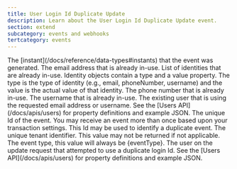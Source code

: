 ```yaml
---
title: User Login Id Duplicate Update
description: Learn about the User Login Id Duplicate Update event.
section: extend
subcategory: events and webhooks
tertcategory: events
---
```



<Event description="This event is generated when a request to update a user with a login Id (email or username) which is already in use has been received."
       plan="enterprise"
       eventType={eventType}
       name="User Login Id Duplicate Update"
       scope="tenant"
       transactional="false"
       version="1.30.0"/>

<EventBody eventType={eventType}
           sinceThreatDetection="1.30.0"
           sinceIpAddress="1.27.0"
           jsonFile="user-login-id-duplicate-update.json">

  <APIField slot="leading-fields" name="event.createInstant" type="Long">
    The [instant](/docs/reference/data-types#instants) that the event was generated.
  </APIField>

  <APIField slot="leading-fields" name="event.duplicateEmail" type="String">
    The email address that is already in-use.
  </APIField>

  <APIField slot="leading-fields" name="event.duplicateIdentities" type="Array<Object>" since="1.59.0">
    List of identities that are already in-use. Identity objects contain a <InlineField>type</InlineField> and a <InlineField>value</InlineField> property. The <InlineField>type</InlineField> is the type of identity (e.g., email, phoneNumber, username) and the <InlineField>value</InlineField> is the actual value of that identity.
  </APIField>

  <APIField slot="leading-fields" name="event.duplicatePhoneNumber" type="String" since="1.59.0">
    The phone number that is already in-use.
  </APIField>

  <APIField slot="leading-fields" name="event.duplicateUsername" type="String">
    The username that is already in-use.
  </APIField>

  <APIField slot="leading-fields" name="event.existing" type="Object">
    The existing user that is using the requested email address or username. See the [Users API](/docs/apis/users) for property definitions and example JSON.
  </APIField>

  <APIField slot="leading-fields" name="event.id" type="UUID">
    The unique Id of the event. You may receive an event more than once based upon your transaction settings. This Id may be used to identify a duplicate event.
  </APIField>

  <APIField slot="trailing-fields" name="event.tenantId" type="UUID">
    The unique tenant identifier. This value may not be returned if not applicable.
  </APIField>

  <APIField slot="trailing-fields" name="event.type" type="String">
    The event type, this value will always be <InlineField>{eventType}</InlineField>.
  </APIField>

  <APIField slot="trailing-fields" name="event.user" type="Object">
    The user on the update request that attempted to use a duplicate login Id. See the [Users API](/docs/apis/users) for property definitions and example JSON.
  </APIField>

</EventBody>
